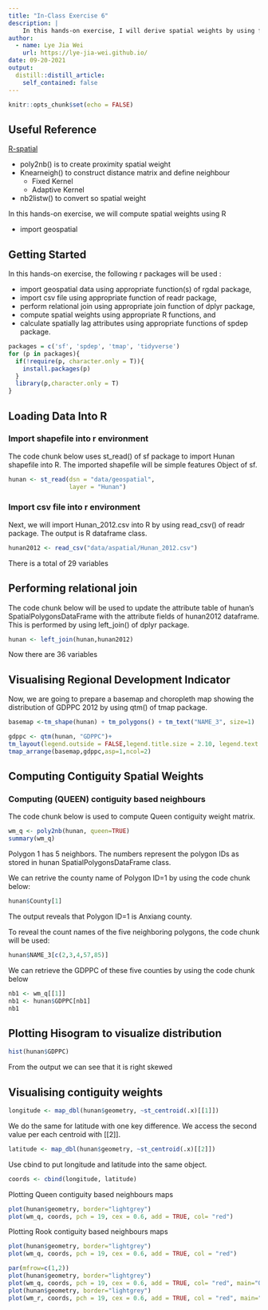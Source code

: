 ```yaml
---
title: "In-Class Exercise 6"
description: |
    In this hands-on exercise, I will derive spatial weights by using functions provided by spdep package and appliy these spatial weights to compute geographically referenced attributes.
author:
  - name: Lye Jia Wei
    url: https://lye-jia-wei.github.io/
date: 09-20-2021
output:
  distill::distill_article:
    self_contained: false
---
```



```r
knitr::opts_chunk$set(echo = FALSE)
```

## Useful Reference

[R-spatial](https://rspatial.github.io/raster/reference/index.html)

- poly2nb() is to create proximity spatial weight
- Knearneigh() to construct distance matrix and define neighbour 
  + Fixed Kernel
  + Adaptive Kernel 
- nb2listw() to convert so spatial weight

In this hands-on exercise, we will compute spatial weights using R

- import geospatial 

## Getting Started

In this hands-on exercise, the following r packages will be used :

- import geospatial data using appropriate function(s) of rgdal package,
- import csv file using appropriate function of readr package,
- perform relational join using appropriate join function of dplyr package,
- compute spatial weights using appropriate R functions, and
- calculate spatially lag attributes using appropriate functions of spdep package.

```r
packages = c('sf', 'spdep', 'tmap', 'tidyverse')
for (p in packages){
  if(!require(p, character.only = T)){
    install.packages(p)
  }
  library(p,character.only = T)
}
```

## Loading Data Into R 

### Import shapefile into r environment

The code chunk below uses st_read() of sf package to import Hunan shapefile into R. The imported shapefile will be simple features Object of sf.

```r
hunan <- st_read(dsn = "data/geospatial", 
                 layer = "Hunan")
```

### Import csv file into r environment

Next, we will import Hunan_2012.csv into R by using read_csv() of readr package. The output is R dataframe class.

```r
hunan2012 <- read_csv("data/aspatial/Hunan_2012.csv")
```

There is a total of 29 variables 

## Performing relational join

The code chunk below will be used to update the attribute table of hunan’s SpatialPolygonsDataFrame with the attribute fields of hunan2012 dataframe. This is performed by using left_join() of dplyr package.

```r
hunan <- left_join(hunan,hunan2012)
```

Now there are 36 variables 

## Visualising Regional Development Indicator

Now, we are going to prepare a basemap and choropleth map showing the distribution of GDPPC 2012 by using qtm() of tmap package.

```r
basemap <-tm_shape(hunan) + tm_polygons() + tm_text("NAME_3", size=1)

gdppc <- qtm(hunan, "GDPPC")+
tm_layout(legend.outside = FALSE,legend.title.size = 2.10, legend.text.size = 1.90)
tmap_arrange(basemap,gdppc,asp=1,ncol=2)
```

## Computing Contiguity Spatial Weights

### Computing (QUEEN) contiguity based neighbours


The code chunk below is used to compute Queen contiguity weight matrix.

```r
wm_q <- poly2nb(hunan, queen=TRUE)
summary(wm_q)
```

Polygon 1 has 5 neighbors. The numbers represent the polygon IDs as stored in hunan SpatialPolygonsDataFrame class.

We can retrive the county name of Polygon ID=1 by using the code chunk below:

```r
hunan$County[1]
```

The output reveals that Polygon ID=1 is Anxiang county.

To reveal the count names of the five neighboring polygons, the code chunk will be used:

```r
hunan$NAME_3[c(2,3,4,57,85)]
```

We can retrieve the GDPPC of these five counties by using the code chunk below
```r
nb1 <- wm_q[[1]]
nb1 <- hunan$GDPPC[nb1]
nb1
```

## Plotting Hisogram to visualize distribution 

```r
hist(hunan$GDPPC)
```

From the output we can see that it is right skewed 


## Visualising contiguity weights

```r
longitude <- map_dbl(hunan$geometry, ~st_centroid(.x)[[1]])
```

We do the same for latitude with one key difference. We access the second value per each centroid with [[2]].

```r
latitude <- map_dbl(hunan$geometry, ~st_centroid(.x)[[2]])
```


Use cbind to put longitude and latitude into the same object.

```r
coords <- cbind(longitude, latitude)
```

Plotting Queen contiguity based neighbours maps

```r
plot(hunan$geometry, border="lightgrey")
plot(wm_q, coords, pch = 19, cex = 0.6, add = TRUE, col= "red")
```
Plotting Rook contiguity based neighbours maps

```r
plot(hunan$geometry, border="lightgrey")
plot(wm_q, coords, pch = 19, cex = 0.6, add = TRUE, col = "red")
```

```r
par(mfrow=c(1,2))
plot(hunan$geometry, border="lightgrey")
plot(wm_q, coords, pch = 19, cex = 0.6, add = TRUE, col= "red", main="Queen Contiguity")
plot(hunan$geometry, border="lightgrey")
plot(wm_r, coords, pch = 19, cex = 0.6, add = TRUE, col = "red", main="Rook Contiguity")
```

